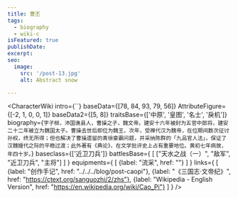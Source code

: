 ```yaml
---
title: 曹丕
tags:
  - biography
  - wiki-c
isFeatured: true
publishDate:
excerpt:
seo:
  image:
    src: '/post-13.jpg'
    alt: Abstract snow

---
```



<CharacterWiki
  intro={``}
  baseData={[78, 84, 93, 79, 56]}
  AttributeFigure={[-2, 1, 0, 0, 1]}
  baseData2={[5, 8]}
  traitsBase={['中原', '皇图', '名士', '戾机']}
  biography={`字子桓，沛国谯县人，曹操之子，魏文帝。建安十六年被封为五官中郎将，建安二十二年被立为魏国太子。曹操去世后即位为魏王，次年，受禅代汉为魏帝，在位期间数次征讨孙权，终无所得；但也解决了曹操遗留的青徐豪霸问题，并采纳陈群的「九品官人法」，保证了汉魏嬗代之际的平稳过渡；此外著有《典论》，在文学批评史上占有重要地位。黄初七年病故，年四十岁。`}
  baseclass={['近卫刀兵']}
  battlesBase={
    [
      ["天水之战（一）", "敌军", "近卫刀兵", "主将"]
    ]
  }
  equipments={
    [
      {label: "流采", href: ""}
    ]
  }
  links={
    [
      {label: "创作手记", href: "../../../blog/post-caopi"},
      {label: "《三国志·文帝纪》", href: "https://ctext.org/sanguozhi/2/zhs"},
      {label: "Wikipedia - English Version", href: "https://en.wikipedia.org/wiki/Cao_Pi"}
    ]
  }
/>